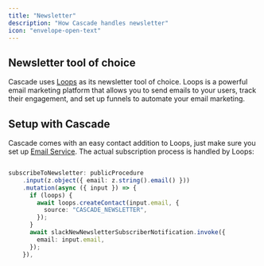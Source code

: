 ```yaml
---
title: "Newsletter"
description: "How Cascade handles newsletter"
icon: "envelope-open-text"
---
```


## Newsletter tool of choice

Cascade uses [Loops](https://www.loops.so) as its newsletter tool of choice. Loops is a powerful email marketing platform that allows you to send emails to your users, track their engagement, and set up funnels to automate your email marketing.

## Setup with Cascade

Cascade comes with an easy contact addition to Loops, just make sure you set up [Email Service](/essentials/emails). The actual subscription process is handled by Loops:

```ts

subscribeToNewsletter: publicProcedure
    .input(z.object({ email: z.string().email() }))
    .mutation(async ({ input }) => {
      if (loops) {
        await loops.createContact(input.email, {
          source: "CASCADE_NEWSLETTER",
        });
      }
      await slackNewNewsletterSubscriberNotification.invoke({
        email: input.email,
      });
    }),

```
